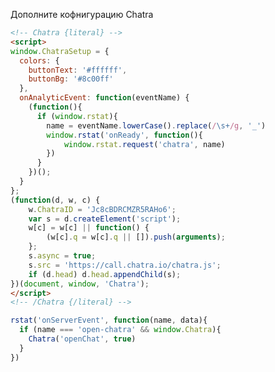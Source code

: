 

Дополните кофнигурацию Chatra

```html
<!-- Chatra {literal} -->
<script>
window.ChatraSetup = {
  colors: {
    buttonText: '#ffffff',
    buttonBg: '#8c00ff'
  },
  onAnalyticEvent: function(eventName) {
    (function(){
      if (window.rstat){
        name = eventName.lowerCase().replace(/\s+/g, '_')
        window.rstat('onReady', function(){
            window.rstat.request('chatra', name)
        })
      }
    })();     
  }
};
(function(d, w, c) {
    w.ChatraID = 'Jc8cBDRCMZR5RAHo6';
    var s = d.createElement('script');
    w[c] = w[c] || function() {
        (w[c].q = w[c].q || []).push(arguments);
    };
    s.async = true;
    s.src = 'https://call.chatra.io/chatra.js';
    if (d.head) d.head.appendChild(s);
})(document, window, 'Chatra');
</script>
<!-- /Chatra {/literal} -->
```


```js
rstat('onServerEvent', function(name, data){
  if (name === 'open-chatra' && window.Chatra){
    Chatra('openChat', true)
  }
})
```
